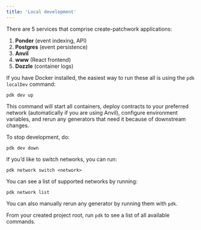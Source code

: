 ```yaml
---
title: 'Local development'
---
```

There are 5 services that comprise create-patchwork applications:

1. **Ponder** (event indexing, API)
2. **Postgres** (event persistence)
3. **Anvil**
4. **www** (React frontend)
5. **Dozzle** (container logs)

If you have Docker installed, the easiest way to run these all is using the `pdk localDev` command:

```shell
pdk dev up
```

This command will start all containers, deploy contracts to your preferred network (automatically if you are using Anvil), configure environment variables, and rerun any generators that need it because of downstream changes.

To stop development, do:

```shell
pdk dev down
```

If you’d like to switch networks, you can run:

```shell
pdk network switch <network>
```

You can see a list of supported networks by running:

```shell
pdk network list
```

You can also manually rerun any generator by running them with `pdk`.

From your created project root, run `pdk` to see a list of all available commands.
